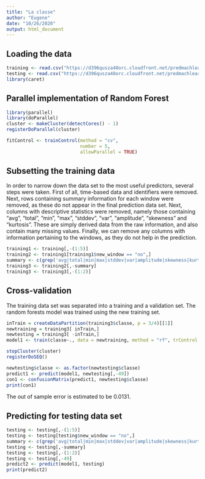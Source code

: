 ---
title: "La classe"
author: "Eugene"
date: "10/26/2020"
output: html_document
---
## Loading the data

```{r, echo=TRUE}
training <- read.csv("https://d396qusza40orc.cloudfront.net/predmachlearn/pml-training.csv")
testing <- read.csv("https://d396qusza40orc.cloudfront.net/predmachlearn/pml-testing.csv")
library(caret)
```

## Parallel implementation of Random Forest

```{r, echo = TRUE}
library(parallel)
library(doParallel)
cluster <- makeCluster(detectCores() - 1)
registerDoParallel(cluster)

fitControl <- trainControl(method = "cv",
                           number = 5,
                           allowParallel = TRUE)
```

## Subsetting the training data

In order to narrow down the data set to the most useful predictors, several steps were taken. First of all, time-based data and identifiers were removed. Next, rows containing summary information for each window were removed, as these do not appear in the final prediction data set. Next, columns with descriptive statistics were removed, namely those containing "avg", "total", "min", "max", "stddev", "var", "amplitude", "skewness" and "kurtosis". These are simply derived data from the raw information, and also contain many missing values. Finally, we can remove any columns with information pertaining to the windows, as they do not help in the prediction.

```{r, echo=TRUE}
training1 <- training[,-(1:5)]
training2 <- training1[training1$new_window == "no",]
summary <- c(grep('avg|total|min|max|stddev|var|amplitude|skewness|kurtosis', names(training2)))
training3 <- training2[,-summary]
training3 <- training3[,-(1:2)]
```

## Cross-validation

The training data set was separated into a training and a validation set. The random forests model was trained using the new training set.

```{r, echo=TRUE}
inTrain = createDataPartition(training3$classe, p = 3/4)[[1]]
newtraining = training3[ inTrain,]
newtesting = training3[ -inTrain,]
model1 <- train(classe~., data = newtraining, method = "rf", trControl = fitControl, ntree = 10)

stopCluster(cluster)
registerDoSEQ()
```

```{r, echo=TRUE}
newtesting$classe <- as.factor(newtesting$classe)
predict1 <- predict(model1, newtesting[,-49])
con1 <- confusionMatrix(predict1, newtesting$classe)
print(con1)
```
The out of sample error is estimated to be 0.0131.

## Predicting for testing data set
```{r, echo=TRUE}
testing <- testing[,-(1:5)]
testing <- testing[testing$new_window == "no",]
summary <- c(grep('avg|total|min|max|stddev|var|amplitude|skewness|kurtosis', names(testing)))
testing <- testing[,-summary]
testing <- testing[,-(1:2)]
testing <- testing[,-49]
predict2 <- predict(model1, testing)
print(predict2)
```

